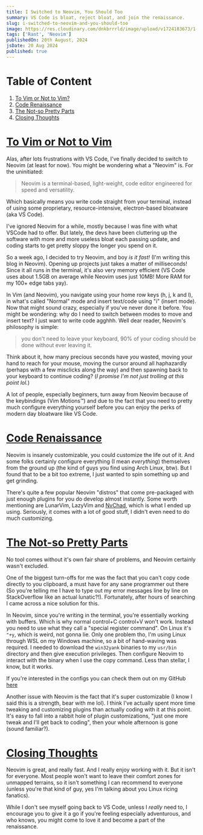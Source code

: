```yaml
---
title: I Switched to Neovim, You Should Too
summary: VS Code is bloat, reject bloat, and join the renaissance.
slug: i-switched-to-neovim-and-you-should-too
image: https://res.cloudinary.com/dnkbrrrld/image/upload/v1724183673/1-edit_i5ccda.png 
tags: ['Rant', 'Neovim']
publishedOn: 20th August, 2024
jsDate: 20 Aug 2024
published: true
---
```


<HeroImage src="https://res.cloudinary.com/dnkbrrrld/image/upload/v1724183673/1-edit_i5ccda.png" alt="neovim-yeahh" />

# Table of Content

1. [To Vim or Not to Vim?](#to-vim-or-not-to-vim)
2. [Code Renaissance](#code-renaissance)
3. [The Not-so Pretty Parts](#the-not-so-pretty-parts)
4. [Closing Thoughts](#closing-thoughts)

# [To Vim or Not to Vim](#to-vim-or-not-to-vim)

Alas, after lots frustrations with VS Code, I've finally decided to switch to Neovim (at least for now). You might be wondering what a "Neovim" is. For the uninitiated:

> Neovim is a terminal-based, light-weight, code editor engineered for speed and versatility. 

Which basically means you write code straight from your terminal, instead of using some proprietary, resource-intensive, electron-based bloatware (aka VS Code).

I've ignored Neovim for a while, mostly because I was fine with what VSCode had to offer. But lately, the devs have been cluttering up the software with more and more useless bloat each passing update, and coding starts to get pretty sloppy the longer you spend on it.

So a week ago, I decided to try Neovim, and boy _is it fast!_ (I'm writing this blog in Neovim). Opening up projects just takes a matter of milliseconds! Since it all runs in the terminal, it's also very memory efficient (VS Code uses about 1.5GB on average while Neovim uses just 10MB! More RAM for my 100+ edge tabs yay).

In Vim (and Neovim), you navigate using your home row keys (h, j, k and l), in what's called "Normal" mode and insert text/code using "i" (insert mode). Now that might sound crazy, especially if you've never done it before. You might be wondering: why do I need to switch between modes to move and insert text? I just want to write code agghhh. Well dear reader, Neovim's philosophy is simple: 

> you don't need to leave your keyboard, 90% of your coding should be done without ever leaving it. 

Think about it, how many precious seconds have _you_ wasted, moving your hand to reach for your mouse, moving the cursor around all haphazardly (perhaps with a few misclicks along the way) and then spawning back to your keyboard to continue coding? (_I promise I'm not just trolling at this point lol._)

A lot of people, especially beginners, turn away from Neovim because of the keybindings (Vim Motions&trade;) and due to the fact that you need to pretty much configure everything yourself before you can enjoy the perks of modern day bloatware like VS Code.

# [Code Renaissance](#code-renaissance)

Neovim is insanely customizable, you could customize the life out of it. And some folks certainly configure everything (I mean _everything_) themselves from the ground up (the kind of guys you find using Arch Linux, btw). But I found that to be a bit too extreme, I just wanted to spin something up and get grinding.

There's quite a few popular Neovim "distros" that come pre-packaged with just enough plugins for you do develop almost instantly. Some worth mentioning are LunarVim, LazyVim and [NvChad](https://nvchad.com/), which is what I ended up using. Seriously, it comes with a lot of good stuff, I didn't even need to do much customizing.

<RoundedImage src="https://res.cloudinary.com/dnkbrrrld/image/upload/v1724196314/display_rnboee.png" alt="nvchad-based" context="NvChad out of the box" />

# [The Not-so Pretty Parts](#the-not-so-pretty-parts)

No tool comes without it's own fair share of problems, and Neovim certainly wasn't excluded.

One of the biggest turn-offs for me was the fact that you can't copy code directly to you clipboard, a must have for any sane programmer out there (So you're telling me I have to type out my error messages line by line on StackOverflow like an actual lunatic?!). Fortunately, after hours of searching I came across a nice solution for this.

In Neovim, since you're writing in the terminal, you're essentially working with buffers. Which is why normal control+C control+V won't work. Instead you need to use what they call a "special register command". On Linux it's `"+y`, which is weird, not gonna lie. Only one problem tho, I'm using Linux through WSL on my Windows machine, so a bit of hand-waving was required. I needed to download the `win32yank` binaries to my `usr/bin` directory and then give execution privileges. Then configure Neovim to interact with the binary when I use the copy command. Less than stellar, I know, but it works.

If you're interested in the configs you can check them out on my GitHub [here](https://github.com/dev-xero/neovim-configs/blob/main/init.lua#L23-L34)

Another issue with Neovim is the fact that it's super customizable (I know I said this is a strength, bear with me lol). I think I've actually spent more time tweaking and customizing plugins than actually coding with it at this point. It's easy to fall into a rabbit hole of plugin customizations, "just one more tweak and I'll get back to coding", then your whole afternoon is gone (sound familiar?).

# [Closing Thoughts](#closing-thoughts)

Neovim is great, and really fast. And I really enjoy working with it. But it isn't for everyone. Most people won't want to leave their comfort zones for unmapped terrains, so it isn't something I can recommend to everyone (unless you're that kind of guy, yes I'm talking about you Linux ricing fanatics).

While I don't see myself going back to VS Code, unless I _really_ need to, I encourage you to give it a go if you're feeling especially adventurous, and who knows, you might come to love it and become a part of the renaissance. 

<Closing />
